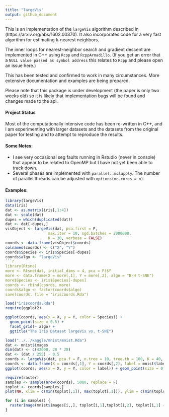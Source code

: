 ```yaml
---
title: "largeVis"
output: github_document
---
```


This is an implementation of the `largeVis` algorithm described in (https://arxiv.org/abs/1602.00370).  It also incorporates code for a very fast algorithm for estimating k-nearest neighbors.

The inner loops for nearest-neighbor search and gradient descent are implemented in C++ using `Rcpp` and `RcppArmadillo`.  (If you get an error that a `NULL value passed as symbol address` this relates to `Rcpp` and please open an issue here.)

This has been tested and confirmed to work in many circumstances.  More extensive documentation and examples are being prepared. 

Please note that this package is under development (the paper is only two weeks old) so it is likely that implementation bugs will be found and changes made to the api.

#### Project Status

Most of the computationally intensive code has been re-written in C++, and I am experimenting with larger datasets and the datasets from the original paper for testing and to attempt to reproduce the results. 

#### Some Notes:
* I see very occasional seg faults running in Rstudio (never in console) that appear to be related to OpenMP but I have not yet been able to track down. 
* Several phases are implemented with `parallel::mclapply`.  The number of parallel threads can be adjusted with `options(mc.cores = n)`.

#### Examples:

```r
library(largeVis)
data(iris)
dat <- as.matrix(iris[,1:4])
dat <- scale(dat)
dupes = which(duplicated(dat))
dat <- dat[-dupes,]
visObject <- largeVis(dat, pca.first = F, 
                   max.iter = 10, sgd.batches = 2000000, 
                   K = 30, verbose = FALSE)
coords <- data.frame(visObject$coords)
colnames(coords) <- c("X", "Y")
coords$Species <- iris$Species[-dupes]
coords$algo <- "largeVis"
```r
library(Rtsne)
more <- Rtsne(dat, initial_dims = 4, pca = F)$Y
more <- data.frame(X = more[,1], Y = more[,2], algo = "B-H t-SNE")
more$Species <- iris$Species[-dupes]
coords <- rbind(coords, more)
coords$algo <- factor(coords$algo)
save(coords, file = "iriscoords.Rda")
```
```r
load("iriscoords.Rda")
require(ggplot2)
```
```r
ggplot(coords, aes(x = X, y = Y, color = Species)) + 
  geom_point(size = 0.5) + 
  facet_grid(~ algo) + 
  ggtitle("The Iris Dataset largeVis vs. t-SNE")
```


```r
load("../../kaggle/mnist/mnist.Rda")
dat <- mnist$images
dim(dat) <- c(42000, 28 * 28)
dat <- (dat / 255) - 0.5
coords <- largeVis(dat, pca.f = F, n.tree = 10, tree.th = 100, K = 40, sgd = 1e7, alpha = 2, rho = 1)$coords
coords <- data.frame(X = coords[,1], Y = coords[,2], label = mnist$labels)
ggplot(coords, aes(x = X, y = Y, color = label)) + geom_point(size = 0.2, alpha = 0.3) + ggtitle("MNIST")
```
```r
require(raster)
samples <- sample(nrow(coords), 5000, replace = F)
toplot <- coords[samples,]
plot(NA, xlim = c(min(toplot[,1]), max(toplot[,1])), ylim = c(min(toplot[,2]), max(toplot[,2])))

for (i in samples) {
  rasterImage(mnist$images[i,,], toplot[i,1],toplot[i,2], toplot[i,1] + 0.02,toplot[i,2] + 0.02 )
}
```
